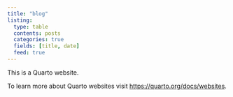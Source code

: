 ```yaml
---
title: "blog"
listing:
  type: table
  contents: posts
  categories: true
  fields: [title, date]
  feed: true
---
```


This is a Quarto website.

To learn more about Quarto websites visit <https://quarto.org/docs/websites>.

